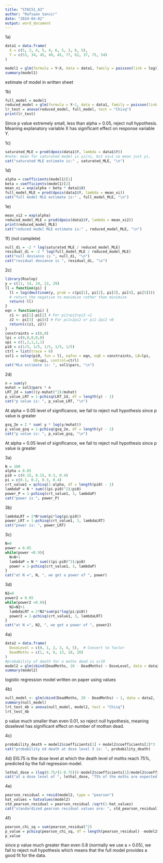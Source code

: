```yaml
---
title: "STAC51_A3"
author: "Rafsaan Sanvir"
date: "2024-04-02"
output: word_document
---
```

1a)
```r
data1 = data.frame(
  X = c(5, 3, 4, 5, 4, 6, 5, 3, 6, 5),
  Y = c(53, 34, 45, 49, 45, 77, 62, 37, 75, 54)
)

model1 = glm(formula = Y~X, data = data1, family = poisson(link = log))
summary(model1)
```
estimate of model in written sheet 

1b)
```r
full_model = model1 
reduced_model = glm(formula = Y~1, data = data1, family = poisson(link = log))
lr_test = anova(reduced_model, full_model, test = "Chisq")
print(lr_test)
```
Since p value extremely small, less than alpha = 0.05, reject null hypothesis. 
Meaning explanatory variable X has significant effect on response variable Y. 

1c) 
```r
saturated_MLE = prod(dpois(data1$Y, lambda = data1$Y))
#note: mean for saturated model is yi/ni, but ni=1 so mean just yi,  
cat("saturated MLE estimate is:" , saturated_MLE, "\n")
```

1d) 
```r
alpha = coefficients(model1)[1]
beta = coefficients(model1)[2]
mean_xi = exp(alpha + beta * data1$X)
full_model_MLE = prod(dpois(data1$Y, lambda = mean_xi))
cat("full model MLE estimate is:" , full_model_MLE, "\n")
```
1e) 
```r
mean_xi2 = exp(alpha)
reduced_model_MLE = prod(dpois(data1$Y, lambda = mean_xi2)) 
print(reduced_model_MLE)
cat("reduced model MLE estimate is:" , reduced_model_MLE, "\n")
```
1f) (not complete)
```r
null_di = -2 * log(saturated_MLE / reduced_model_MLE)
residual_di = -2 * log(full_model_MLE / reduced_model_MLE)
cat("null deviance is ", null_di, "\n")
cat("residual deviance is ", residual_di, "\n")

```


2c) 
```r
library(Rsolnp)
y = c(11, 14, 24, 22, 29) 
ll = function(pi) {
  ll = log(dmultinom(y, prob = c(pi[1], pi[2], pi[3], pi[4], pi[5])))
  # return the negative to maximize rather than minimize
  return(-ll)
}
eqn = function(pi) {
  z1 <- pi[1]-pi[2] # For pi1+pi2+pi3 =1
  z2 <- pi[3] -pi[4] # For pi1=2pi2 or pi1-2pi2 =0
  return(c(z1, z2))
}
constraints = c(0,0)
lpi = c(0,0,0,0,0)
upi = c(1,1,1,1,1)
pi0 = c(1/5, 1/5, 1/5, 1/5, 1/5)
ctrl = list(trace = 0)
sol1 = solnp(pi0, fun = ll, eqfun = eqn, eqB = constraints, LB=lpi,
             UB=upi, control=ctrl)
cat("MLe estimate is: ", sol1$pars, "\n")
```

2d) 
```r
n = sum(y)
muhat = sol1$pars * n 
LRT_2d = sum(((y-muhat)^2)/muhat)
p_value_LRT = 1-pchisq(LRT_2d, df = length(y) - 1)
cat("p value is: ", p_value_LRT, "\n")
```
At alpha = 0.05 level of significance, we fail to reject null hypothesis since 
p value is greater 


```r
gsq_2e = 2 * sum( y * log(y/muhat))
p_value_gsq = 1-pchisq(gsq_2e, df = length(y) - 1)
cat("p value is: ", p_value_gsq, "\n")
```
At alpha = 0.05 level of significance, we fail to reject null hypothesis since 
p value is greater 
 
 
3a) 
```r
N = 100
alpha = 0.05
pi0 = c(0.15, 0.15, 0.3, 0.4)
pi = c(0.1, 0.2, 0.3, 0.4)
crt_value1 = qchisq(1-alpha, df = length(pi0) - 1)
lambdaP = N * sum(((pi-pi0)^2)/pi0)
power_P = 1-pchisq(crt_value1, 3, lambdaP)
cat("power is ", power_P)
```
3b)
```r
lambdaLRT = 2*N*sum(pi*log(pi/pi0))
power_LRT = 1-pchisq(crt_value1, 3, lambdaLRT)
cat("power is: ", power_LRT)

```
3c) 
```r
N=0
power = 0.05 
while(power <0.9){
  N=N+1
  lambdaP = N * sum(((pi-pi0)^2)/pi0)
  power = 1-pchisq(crt_value1, 3, lambdaP)
}
cat("at N =", N, ", we get a power of ", power)
```
3d) 
```r
N2=0
power2 = 0.05 
while(power2 <0.9){
  N2=N2+1
  lambdaLRT = 2*N2*sum(pi*log(pi/pi0))
  power2 = 1-pchisq(crt_value1, 3, lambdaLRT)
}
cat("at N =", N2, ", we get a power of ", power2)
```


4a) 
```r

data2 = data.frame(
  DoseLevel = c(0, 1, 2, 3, 4, 5),  # Convert to factor
  DeadMoths = c(1, 4, 9, 13, 18, 20)
)
#probability of death for x moths dead is x/20
model2 = glm(cbind(DeadMoths, 20 - DeadMoths) ~ DoseLevel, data = data2, family = binomial)
summary(model2)
```
logistic regression model written on paper using values 

4b)
```r
null_model <- glm(cbind(DeadMoths, 20 - DeadMoths) ~ 1, data = data2, family = binomial)
summary(null_model)
lrt_test_4b = anova(null_model, model2, test = "Chisq")
lrt_test_4b
```
p value much smaller than even 0.01, so reject null hypothesis, meaning 
doselevel has significant effect on number of mothsn dead. 

4c) 
```r
probability_death = model2$coefficients[1] + model2$coefficients[2]*3
cat("probability od death at dose level 3 is: ", probability_death)
```

4d) El0.75 is the dose level at which the death level of moths reach 75%, predicted by the full regression model. 
```r
lethal_dose = (log(0.75/(1-0.75)))-model2$coefficients[1]/model2$coefficients[2]
cat("at a dose level of ", lethal_dose, "75% of the moths are expected to die")
```

4e) 
```r
pearson_residual = resid(model2, type = "pearson")
hat_values = hatvalues(model2)
std_pearson_residual = pearson_residual /sqrt(1-hat_values)
cat("standardized pearson residual values are: ", std_pearson_residual)
```

4f) 
```r
pearson_chi_sq = sum(pearson_residual^2)
p_value = pchisq(pearson_chi_sq, df = length(pearson_residual) -model2$rank, lower.tail = FALSE)
p_value
```
since p value much greater than even 0.8 (normally we use a = 0.05), we fail to 
reject null hypothesis which means that the full model provides a good fit 
for the data. 

